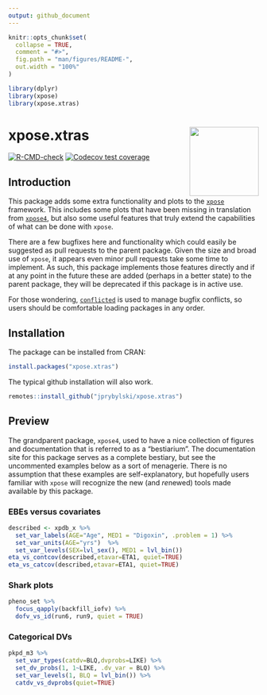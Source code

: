 ```yaml
---
output: github_document
---
```


<!-- README.md is generated from README.Rmd. Please edit that file -->

```r
knitr::opts_chunk$set(
  collapse = TRUE,
  comment = "#>",
  fig.path = "man/figures/README-",
  out.width = "100%"
)
```

```r
library(dplyr)
library(xpose)
library(xpose.xtras)
```
# xpose.xtras <img src="man/figures/logo.png" align="right" height="139" alt="" />

<!-- badges: start -->
[![R-CMD-check](https://github.com/jprybylski/xpose.xtras/actions/workflows/R-CMD-check.yaml/badge.svg)](https://github.com/jprybylski/xpose.xtras/actions/workflows/R-CMD-check.yaml)
[![Codecov test coverage](https://codecov.io/gh/jprybylski/xpose.xtras/graph/badge.svg)](https://app.codecov.io/gh/jprybylski/xpose.xtras)
<!-- badges: end -->

## Introduction

This package adds some extra functionality and plots to the [`xpose`](https://uupharmacometrics.github.io/xpose/) framework. This includes some plots that have been missing in translation from [`xpose4`](https://uupharmacometrics.github.io/xpose4/), but also some useful features that truly extend the capabilities of what can be done with `xpose`.

There are a few bugfixes here and functionality which could easily be suggested as pull requests to the parent package. Given the size and broad use of `xpose`, it appears even minor pull requests take some time to implement. As such, this package implements those features directly and if at any point in the future these are added (perhaps in a better state) to the parent package, they will be deprecated if this package is in active use. 

For those wondering, [`conflicted`](https://conflicted.r-lib.org/) is used to manage bugfix conflicts, so users should be comfortable loading packages in any order.

## Installation

The package can be installed from CRAN:

```r
install.packages("xpose.xtras")
```

The typical github installation will also work.

```r
remotes::install_github("jprybylski/xpose.xtras")
```

## Preview

The grandparent package, `xpose4`, used to have a nice collection of figures and documentation that is referred to as a "bestiarium". The documentation site for this package serves as a complete bestiary, but see the uncommented examples below as a sort of menagerie. There is no assumption that these examples are self-explanatory, but hopefully users familiar with `xpose` will recognize the new (and *re*newed) tools made available by this package.

### EBEs versus covariates

```r
described <- xpdb_x %>%
  set_var_labels(AGE="Age", MED1 = "Digoxin", .problem = 1) %>%
  set_var_units(AGE="yrs")  %>%
  set_var_levels(SEX=lvl_sex(), MED1 = lvl_bin())
eta_vs_contcov(described,etavar=ETA1, quiet=TRUE)
eta_vs_catcov(described,etavar=ETA1, quiet=TRUE)
```


### Shark plots

```r
pheno_set %>%
  focus_qapply(backfill_iofv) %>%
  dofv_vs_id(run6, run9, quiet = TRUE)
```


### Categorical DVs

```r
pkpd_m3 %>%
  set_var_types(catdv=BLQ,dvprobs=LIKE) %>%
  set_dv_probs(1, 1~LIKE, .dv_var = BLQ) %>%
  set_var_levels(1, BLQ = lvl_bin()) %>%
  catdv_vs_dvprobs(quiet=TRUE)
```
